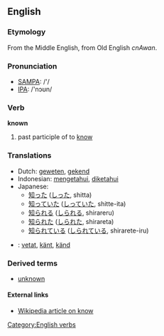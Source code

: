 == English ==
===Etymology===
From the Middle English, from Old English ''cnAwan''.
=== Pronunciation ===
*[[w:SAMPA|SAMPA]]: /'/
*[[w:IPA|IPA]]: /'nɔʊn/

=== Verb ===

'''known'''

# past participle of to [[know]]

=== Translations ===
*Dutch: [[geweten]], [[gekend]]
*Indonesian: [[tahu|mengetahui]], [[tahu|diketahui]]
*Japanese: 
** [[知った]] ([[しった]], shitta)
** [[知っていた]] ([[しっていた]], shitte-ita)
** [[知られる]] ([[しられる]], shirareru)
** [[知られた]] ([[しられた]], shirareta)
** [[知られている]] ([[しられている]], shirarete-iru)
*{{sv}}: [[vetat]], [[känt]], [[känd]]

===Derived terms===
*[[unknown]]

====External links====
* [[w:know|Wikipedia article on know]]

[[Category:English verbs]]